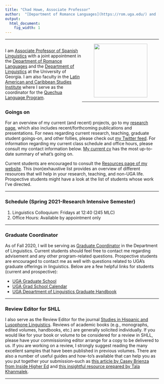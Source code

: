 ```yaml
---
title: "Chad Howe, Associate Professor"
author:  "[Department of Romance Languages](https://rom.uga.edu/) and [Department of Linguistics](https://www.linguistics.uga.edu/) at [the University of Georgia](https://www.uga.edu/)"
output:
  html_document:
    fig_width: 1
---
```


----

<style>
.column-left{
  float: left;
  width: 50%;
  text-align: left;
}
.column-right{
  float: right;
  width: 50%;
  text-align: left;
}
</style>

<div class="column-left">

I am [Associate Professor of Spanish Linguistics](http://rom.uga.edu/directory/people/chad-howe) with a joint appointment in the [Department of Romance Languages](http://rom.uga.edu/) and the [Department of Linguistics](http://www.linguistics.uga.edu/) at the University of Georgia. I am also faculty in the [Latin American and Caribbean Studies Institute](http://lacs.franklin.uga.edu/) where I serve as the coordinator for the [Quechua Language Program](http://lacs.franklin.uga.edu/quechua-language).

</div>
<div class="column-center">
<center><img src="images/ChadHowe1.jpg" width="175px"></center>  
</div>

----

### Goings on

For an overview of my current (and recent) projects, go to my [research page](research.html), which also includes recent/forthcoming publications and presentations. For news regarding current research, teaching, graduate student goings-on, and other follies, please check out [my Twitter feed](https://twitter.com/ChoweAthens). For information regarding my current class schedule and office hours, please consult my contact information below. [My current cv](https://drive.google.com/open?id=12AJlAyBTaXN46iEJOa2ko8zDzXhHKNwI) has the most up-to-date summary of what's going on.

Current students are encouraged to consult the [Resources page of my website](https://chadhoweuga.github.io/chowe/resources.html). This (non)exhaustive list provides an overview of different resources that will help in your research, teaching, and non-UGA life. Prospective students might have a look at the list of students whose work I've directed.

----

### Schedule (Spring 2021-Research Intensive Semester)

1.  Linguistics Colloquium: Fridays at 12:40 (245 MLC)
2.  Office Hours: Available by appointment only

<!--
| Time | Tuesdays | Thursdays |
| ----------- | ----------- |  ----------- |
| 9:30-10:45 | SPAN 3050 | SPAN 3050 |
| 11:00-12:15 | SPAN 8650 | SPAN 8650 |
| 12:30-1:45 | --- | FYOS 1001 |
-->


----

### Graduate Coordinator

As of Fall 2020, I will be serving as [Graduate Coordinator](https://www.linguistics.uga.edu/graduate-program) in the Department of Linguistics. Current students should feel free to contact me regarding advisement and any other program-related questions. Prospective students are encouraged to contact me as well with questions related to UGA's graduate offerings in linguistics. Below are a few helpful links for students (current and prospective):

- [UGA Graduate School](https://grad.uga.edu/)
- [UGA Grad School Calendar](https://grad.uga.edu/index.php/current-students/important-dates-deadlines/)
- [UGA Department of Linguistics Graduate Handbook](https://ling.franklin.uga.edu/sites/default/files/inline-files/Graduate%20Handbook%20Revised%20July%202019.pdf)

----

### Review Editor for SHLL

I also serve as the Review Editor for the journal [Studies in Hispanic and Lusophone Linguistics](https://www.degruyter.com/view/journals/shll/shll-overview.xml?language=en&tab_body=editorialContent-75079). Reviews of academic books (e.g., monographs, edited volumes, handbooks, etc.) are generally solicited individually. If you would like for your book or volume to be considered for a review in SHLL, please have your commissioning editor arrange for a copy to be delivered to us. If you are working on a review, I strongly suggest reading the many excellent samples that have been published in previous volumes. There are also a number of useful guides and how-to's available that can help you as you put together your submission--such as [this article by Casey Brienza from Inside Higher Ed](https://www.insidehighered.com/advice/2015/03/27/essay-writing-academic-book-reviews) and [this insightful resource prepared by Tala Khanmalek](https://ideasonfire.net/how-to-write-a-book-review/). 

----


<!--
It's possible to create well-designed websites for free using [RStudio's R Markdown](http://rmarkdown.rstudio.com/) and hosting them on [Github](http://github.com). This is very new and incredibly cool. It is a really powerful way to communicate science using the same reproducible workflow you use for your analyses and collaborations.

***Creating websites with R Markdown can be done without knowing R or HTML, CSS, etc,*** and that's where we'll start. However, R Markdown integrates with these tools so the more you know the more complex and beautiful your website can be. This tutorial borrows heavily from a lot of great tutorials and resources you should check out too -- there are links throughout. 

The best way to learn is to follow along with your own laptop, but all are welcome. We'll spend half the time with the tutorial and half the time for you to work on your own website and get help. If you bring your laptop please do this beforehand: 

1. install [RStudio](https://www.rstudio.com/products/rstudio/download/)
1. create a [GitHub]((http://github.com)) account ([advice](http://happygitwithr.com/github-acct.html))
1. set up your computer to talk to GitHub
    - have RStudio linked directly (preferred) ([instructions sections 8-14](http://happygitwithr.com/hello-git.html))
    - or install the [Desktop App](https://desktop.github.com/)
    - or be familiar with git commands for the command line ([tutorial](https://try.github.io/levels/1/challenges/1))

----


**Examples:**

We have been using R Markdown for the Ocean Health Index:  [**ohi-science.org/ohi-global**](http://ohi-science.org/ohi-global).  
And R Markdown is much more than just websites -- here's a [**one-minute video about R Markdown**](http://rmarkdown.rstudio.com/lesson-1.html) to get you excited.
-->
